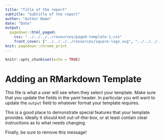 ```yaml
---
title: "Title of the report"
subtitle: "Subtitle of the report"
author: "Author Name"
date: "Date"
output: 
  pagedown::html_paged:
    css: "../../../../resources/paged-template-1.css"
    front_cover: ["../../../../resources/square-logo.svg", "../../../../resources/windmill-img.jpg"]
knit: pagedown::chrome_print
---
```


```r
knitr::opts_chunk$set(echo = TRUE)
```

# Adding an RMarkdown Template

This file is what a user will see when they select your template. Make sure that you update the fields in the yaml header. In particular you will want to update the `output` field to whatever format your template requires.

This is a good place to demonstrate special features that your template provides. Ideally it should knit out-of-the-box, or at least contain clear instructions as to what needs changing.

Finally, be sure to remove this message!

